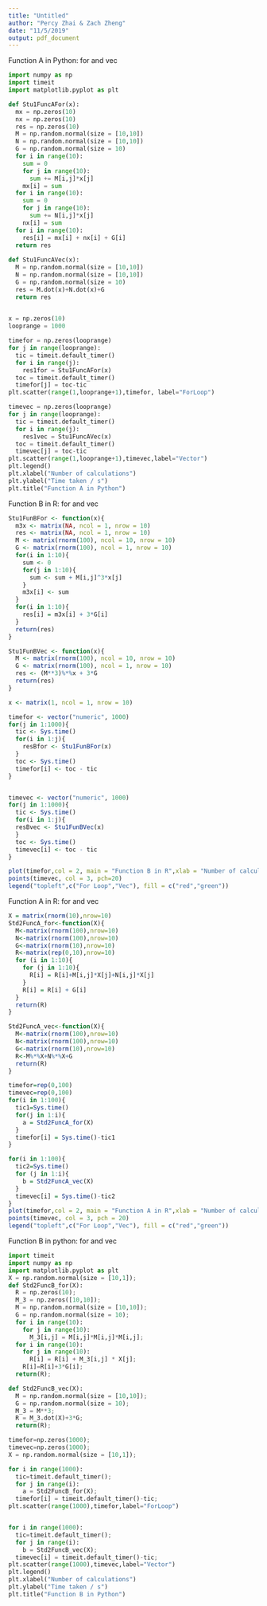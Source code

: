```yaml
---
title: "Untitled"
author: "Percy Zhai & Zach Zheng"
date: "11/5/2019"
output: pdf_document
---
```


Function A in Python: for and vec
```python
import numpy as np
import timeit
import matplotlib.pyplot as plt

def Stu1FuncAFor(x):
  mx = np.zeros(10)
  nx = np.zeros(10)
  res = np.zeros(10)
  M = np.random.normal(size = [10,10])
  N = np.random.normal(size = [10,10])
  G = np.random.normal(size = 10)
  for i in range(10):
    sum = 0
    for j in range(10):
      sum += M[i,j]*x[j]
    mx[i] = sum
  for i in range(10):
    sum = 0
    for j in range(10):
      sum += N[i,j]*x[j]
    nx[i] = sum
  for i in range(10):
    res[i] = mx[i] + nx[i] + G[i]
  return res
  
def Stu1FuncAVec(x):
  M = np.random.normal(size = [10,10])
  N = np.random.normal(size = [10,10])
  G = np.random.normal(size = 10)
  res = M.dot(x)+N.dot(x)+G
  return res
  

x = np.zeros(10)
looprange = 1000

timefor = np.zeros(looprange)
for j in range(looprange):
  tic = timeit.default_timer()
  for i in range(j):
    res1for = Stu1FuncAFor(x)
  toc = timeit.default_timer()
  timefor[j] = toc-tic
plt.scatter(range(1,looprange+1),timefor, label="ForLoop")

timevec = np.zeros(looprange)
for j in range(looprange):
  tic = timeit.default_timer()
  for i in range(j):
    res1vec = Stu1FuncAVec(x)
  toc = timeit.default_timer()
  timevec[j] = toc-tic
plt.scatter(range(1,looprange+1),timevec,label="Vector")
plt.legend()
plt.xlabel("Number of calculations")
plt.ylabel("Time taken / s")
plt.title("Function A in Python")
```

Function B in R: for and vec
```r
Stu1FunBFor <- function(x){
  m3x <- matrix(NA, ncol = 1, nrow = 10)
  res <- matrix(NA, ncol = 1, nrow = 10)
  M <- matrix(rnorm(100), ncol = 10, nrow = 10)
  G <- matrix(rnorm(100), ncol = 1, nrow = 10)
  for(i in 1:10){
    sum <- 0
    for(j in 1:10){
      sum <- sum + M[i,j]^3*x[j]
    }
    m3x[i] <- sum
  }
  for(i in 1:10){
    res[i] = m3x[i] + 3*G[i]
  }
  return(res)
}

Stu1FunBVec <- function(x){
  M <- matrix(rnorm(100), ncol = 10, nrow = 10)
  G <- matrix(rnorm(100), ncol = 1, nrow = 10)
  res <- (M**3)%*%x + 3*G
  return(res)
}

x <- matrix(1, ncol = 1, nrow = 10)

timefor <- vector("numeric", 1000)
for(j in 1:1000){
  tic <- Sys.time()
  for(i in 1:j){
    resBfor <- Stu1FunBFor(x)
  }
  toc <- Sys.time()
  timefor[i] <- toc - tic
}


timevec <- vector("numeric", 1000)
for(j in 1:1000){
  tic <- Sys.time()
  for(i in 1:j){
  resBvec <- Stu1FunBVec(x)
  }
  toc <- Sys.time()
  timevec[i] <- toc - tic
}

plot(timefor,col = 2, main = "Function B in R",xlab = "Number of calculations",ylab = "Time taken / s",pch=20)
points(timevec, col = 3, pch=20)
legend("topleft",c("For Loop","Vec"), fill = c("red","green"))
```

Function A in R: for and vec
```r
X = matrix(rnorm(10),nrow=10)
Std2FuncA_for<-function(X){
  M<-matrix(rnorm(100),nrow=10)
  N<-matrix(rnorm(100),nrow=10)
  G<-matrix(rnorm(10),nrow=10)
  R<-matrix(rep(0,10),nrow=10)
  for (i in 1:10){
    for (j in 1:10){
      R[i] = R[i]+M[i,j]*X[j]+N[i,j]*X[j]
    }
    R[i] = R[i] + G[i]
  }
  return(R)
}

Std2FuncA_vec<-function(X){
  M<-matrix(rnorm(100),nrow=10)
  N<-matrix(rnorm(100),nrow=10)
  G<-matrix(rnorm(10),nrow=10)
  R<-M%*%X+N%*%X+G
  return(R)
}

timefor=rep(0,100)
timevec=rep(0,100)
for(i in 1:100){
  tic1=Sys.time()
  for(j in 1:i){
    a = Std2FuncA_for(X)
  }
  timefor[i] = Sys.time()-tic1
}

for(i in 1:100){
  tic2=Sys.time()
  for (j in 1:i){
    b = Std2FuncA_vec(X)
  }
  timevec[i] = Sys.time()-tic2
}
plot(timefor,col = 2, main = "Function A in R",xlab = "Number of calculations",ylab = "Time taken / s",pch = 20)
points(timevec, col = 3, pch = 20)
legend("topleft",c("For Loop","Vec"), fill = c("red","green"))
```

Function B in python: for and vec
```python
import timeit
import numpy as np
import matplotlib.pyplot as plt
X = np.random.normal(size = [10,1]);
def Std2FuncB_for(X):
  R = np.zeros(10);
  M_3 = np.zeros([10,10]);
  M = np.random.normal(size = [10,10]);
  G = np.random.normal(size = 10);
  for i in range(10):
    for j in range(10):
      M_3[i,j] = M[i,j]*M[i,j]*M[i,j];
  for i in range(10):
    for j in range(10):
      R[i] = R[i] + M_3[i,j] * X[j];
    R[i]=R[i]+3*G[i];  
  return(R);

def Std2FuncB_vec(X):
  M = np.random.normal(size = [10,10]);
  G = np.random.normal(size = 10);
  M_3 = M**3;
  R = M_3.dot(X)+3*G;
  return(R);

timefor=np.zeros(1000);
timevec=np.zeros(1000);
X = np.random.normal(size = [10,1]);

for i in range(1000):
  tic=timeit.default_timer();
  for j in range(i):
    a = Std2FuncB_for(X);
  timefor[i] = timeit.default_timer()-tic;
plt.scatter(range(1000),timefor,label="ForLoop")


for i in range(1000):
  tic=timeit.default_timer();
  for j in range(i):
    b = Std2FuncB_vec(X);
  timevec[i] = timeit.default_timer()-tic;
plt.scatter(range(1000),timevec,label="Vector")
plt.legend()
plt.xlabel("Number of calculations")
plt.ylabel("Time taken / s")
plt.title("Function B in Python")
```
